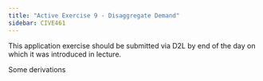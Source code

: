 ```yaml
---
title: "Active Exercise 9 - Disaggregate Demand"
sidebar: CIVE461
---
```


::: callout-important
This application exercise should be submitted via D2L by end of the day on which it was introduced in lecture.
:::

Some derivations